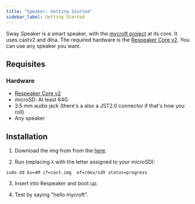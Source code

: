 ```yaml
---
title: "Speaker: Getting Started"
sidebar_label: Getting Started
---
```


<div className="speaker"/>

Sway Speaker is a smart speaker, with the [mycroft project](https://github.com/mycroftai) at its core. It uses castv2 and dlna. The required hardware is the [Respeaker Core v2](https://wiki.seeedstudio.com/ReSpeaker_Core_v2.0). You can use any speaker you want.

## Requisites
### Hardware
- [Respeaker Core v2](https://wiki.seeedstudio.com/ReSpeaker_Core_v2.0)
- microSD: At least 64G
- 3.5 mm audio jack (there's a also a JST2.0 connector if that's how you roll)
- Any speaker

## Installation

1. Download the img from from the  [here](https://minio.swayme.xyz/imgs/speaker.img).

2. Run (replacing `X` with the letter assigned to your microSD):
```
sudo dd bs=4M if=cast.img  of=/dev/sdX status=progress
```
3. Insert into Respeaker and boot up.

4. Test by saying "hello mycroft".